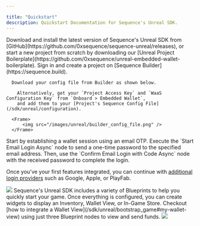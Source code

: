 ---

title: "Quickstart"
description: Quickstart Documentation for Sequence's Unreal SDK.
---

<Steps>
  <Step title="Install the Unreal SDK">
Download and install the latest version of Sequence's Unreal SDK from [GitHub](https://github.com/0xsequence/sequence-unreal/releases), or start a new project from scratch
by downloading our [Unreal Project Boilerplate](https://github.com/0xsequence/unreal-embedded-wallet-boilerplate).

  </Step>
  <Step title="Configure the SDK">
        Sign in and create a project on [Sequence Builder](https://sequence.build).

      Download your config file from Builder as shown below.

        Alternatively, get your `Project Access Key` and `WaaS Configuration Key` from `Onboard > Embedded Wallet`,
        and add them to your [Project's Sequence Config File](/sdk/unreal/configuration).

      <Frame>
          <img src="/images/unreal/builder_config_file.png" />
      </Frame>
  </Step>
  <Step title="Integrate E-Mail Login">
Start by establishing a wallet session using an email OTP. Execute the `Start Email Login Async` node to send a
one-time password to the specified email address. Then, use the `Confirm Email Login with Code Async` node with the
received password to complete the login.

Once you’ve your first features integrated, you can continue with [additional login providers](/sdk/unreal/authentication)
such as Google, Apple, or PlayFab.

<Frame caption="Email Otp">
    <img src="/images/unreal/email_otp.png" />
</Frame>
  </Step>
    <Step title="Test Sequence's Features">
Sequence's Unreal SDK includes a variety of Blueprints to help you quickly start your game.
Once everything is configured, you can create widgets to display an Inventory, Wallet View, or In-Game Store.
Checkout [how to integrate a Wallet View](/sdk/unreal/bootstrap_game#my-wallet-view) using just three Blueprint nodes to view and send funds.

<Frame caption="Feature Wallet Demo">
    <img src="/images/unreal/feature_wallet_demo.gif" />
</Frame>

  </Step>
</Steps>
